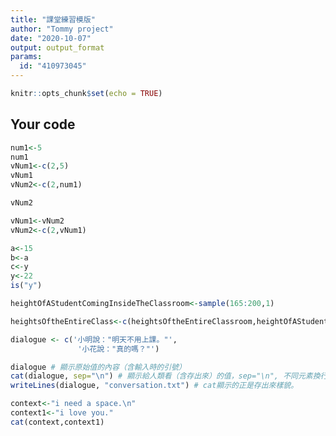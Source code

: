 ```yaml
---
title: "課堂練習模版"
author: "Tommy project"
date: "2020-10-07"
output: output_format
params:
  id: "410973045"
---
```


```r
knitr::opts_chunk$set(echo = TRUE)
```

## Your code

```r
num1<-5
num1
vNum1<-c(2,5)
vNum1
vNum2<-c(2,num1)
```


```r
vNum2
```

```r
vNum1<-vNum2
vNum2<-c(2,vNum1)
```


```r
a<-15
b<-a
c<-y
y<-22
is("y")
```


```r
heightOfAStudentComingInsideTheClassroom<-sample(165:200,1)
```


```r
heightsOftheEntireClass<-c(heightsOftheEntireClassroom,heightOfAStudentComingInsideTheClassroom)
```


```r
dialogue <- c('小明說："明天不用上課。"',
               '小花說："真的嗎？"')

dialogue # 顯示原始值的內容（含輸入時的引號）
cat(dialogue, sep="\n") # 顯示給人類看（含存出來）的值，sep="\n", 不同元素換行陳列。
writeLines(dialogue, "conversation.txt") # cat顯示的正是存出來樣貌。
```


```r
context<-"i need a space.\n"
context1<-"i love you."
cat(context,context1)
```